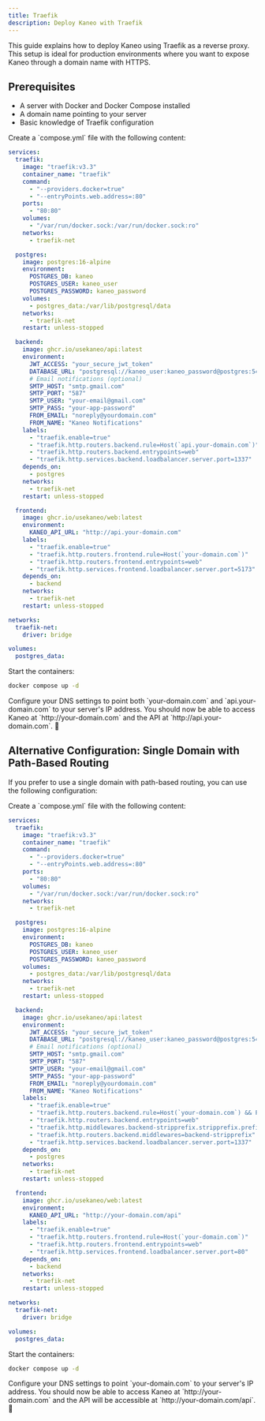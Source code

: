 ```yaml
---
title: Traefik
description: Deploy Kaneo with Traefik
---
```



This guide explains how to deploy Kaneo using Traefik as a reverse proxy. This setup is ideal for production environments where you want to expose Kaneo through a domain name with HTTPS.

## Prerequisites

- A server with Docker and Docker Compose installed
- A domain name pointing to your server
- Basic knowledge of Traefik configuration

<Steps>
<Step>
Create a `compose.yml` file with the following content:
</Step>

```yaml
services:
  traefik:
    image: "traefik:v3.3"
    container_name: "traefik"
    command:
      - "--providers.docker=true"
      - "--entryPoints.web.address=:80"
    ports:
      - "80:80"
    volumes:
      - "/var/run/docker.sock:/var/run/docker.sock:ro"
    networks:
      - traefik-net

  postgres:
    image: postgres:16-alpine
    environment:
      POSTGRES_DB: kaneo
      POSTGRES_USER: kaneo_user
      POSTGRES_PASSWORD: kaneo_password
    volumes:
      - postgres_data:/var/lib/postgresql/data
    networks:
      - traefik-net
    restart: unless-stopped

  backend:
    image: ghcr.io/usekaneo/api:latest
    environment:
      JWT_ACCESS: "your_secure_jwt_token"
      DATABASE_URL: "postgresql://kaneo_user:kaneo_password@postgres:5432/kaneo"
      # Email notifications (optional)
      SMTP_HOST: "smtp.gmail.com"
      SMTP_PORT: "587"
      SMTP_USER: "your-email@gmail.com"
      SMTP_PASS: "your-app-password"
      FROM_EMAIL: "noreply@yourdomain.com"
      FROM_NAME: "Kaneo Notifications"
    labels:
      - "traefik.enable=true"
      - "traefik.http.routers.backend.rule=Host(`api.your-domain.com`)"
      - "traefik.http.routers.backend.entrypoints=web"
      - "traefik.http.services.backend.loadbalancer.server.port=1337"
    depends_on:
      - postgres
    networks:
      - traefik-net
    restart: unless-stopped

  frontend:
    image: ghcr.io/usekaneo/web:latest
    environment:
      KANEO_API_URL: "http://api.your-domain.com"
    labels:
      - "traefik.enable=true"
      - "traefik.http.routers.frontend.rule=Host(`your-domain.com`)"
      - "traefik.http.routers.frontend.entrypoints=web"
      - "traefik.http.services.frontend.loadbalancer.server.port=5173"
    depends_on:
      - backend
    networks:
      - traefik-net
    restart: unless-stopped

networks:
  traefik-net:
    driver: bridge

volumes:
  postgres_data:
```

<Step>
Start the containers:

```bash
docker compose up -d
```

</Step>

<Step>
  Configure your DNS settings to point both `your-domain.com` and
  `api.your-domain.com` to your server's IP address.
</Step>

<Step>
You should now be able to access Kaneo at `http://your-domain.com` and the API at `http://api.your-domain.com`. 🎉
</Step>
</Steps>

## Alternative Configuration: Single Domain with Path-Based Routing

If you prefer to use a single domain with path-based routing, you can use the following configuration:

<Steps>
<Step>
Create a `compose.yml` file with the following content:
</Step>

```yaml
services:
  traefik:
    image: "traefik:v3.3"
    container_name: "traefik"
    command:
      - "--providers.docker=true"
      - "--entryPoints.web.address=:80"
    ports:
      - "80:80"
    volumes:
      - "/var/run/docker.sock:/var/run/docker.sock:ro"
    networks:
      - traefik-net

  postgres:
    image: postgres:16-alpine
    environment:
      POSTGRES_DB: kaneo
      POSTGRES_USER: kaneo_user
      POSTGRES_PASSWORD: kaneo_password
    volumes:
      - postgres_data:/var/lib/postgresql/data
    networks:
      - traefik-net
    restart: unless-stopped

  backend:
    image: ghcr.io/usekaneo/api:latest
    environment:
      JWT_ACCESS: "your_secure_jwt_token"
      DATABASE_URL: "postgresql://kaneo_user:kaneo_password@postgres:5432/kaneo"
      # Email notifications (optional)
      SMTP_HOST: "smtp.gmail.com"
      SMTP_PORT: "587"
      SMTP_USER: "your-email@gmail.com"
      SMTP_PASS: "your-app-password"
      FROM_EMAIL: "noreply@yourdomain.com"
      FROM_NAME: "Kaneo Notifications"
    labels:
      - "traefik.enable=true"
      - "traefik.http.routers.backend.rule=Host(`your-domain.com`) && PathPrefix(`/api`)"
      - "traefik.http.routers.backend.entrypoints=web"
      - "traefik.http.middlewares.backend-stripprefix.stripprefix.prefixes=/api"
      - "traefik.http.routers.backend.middlewares=backend-stripprefix"
      - "traefik.http.services.backend.loadbalancer.server.port=1337"
    depends_on:
      - postgres
    networks:
      - traefik-net
    restart: unless-stopped

  frontend:
    image: ghcr.io/usekaneo/web:latest
    environment:
      KANEO_API_URL: "http://your-domain.com/api"
    labels:
      - "traefik.enable=true"
      - "traefik.http.routers.frontend.rule=Host(`your-domain.com`)"
      - "traefik.http.routers.frontend.entrypoints=web"
      - "traefik.http.services.frontend.loadbalancer.server.port=80"
    depends_on:
      - backend
    networks:
      - traefik-net
    restart: unless-stopped

networks:
  traefik-net:
    driver: bridge

volumes:
  postgres_data:
```

<Step>
Start the containers:

```bash
docker compose up -d
```

</Step>

<Step>
  Configure your DNS settings to point `your-domain.com` to your server's IP
  address.
</Step>

<Step>
You should now be able to access Kaneo at `http://your-domain.com` and the API will be accessible at `http://your-domain.com/api`. 🎉
</Step>
</Steps>
